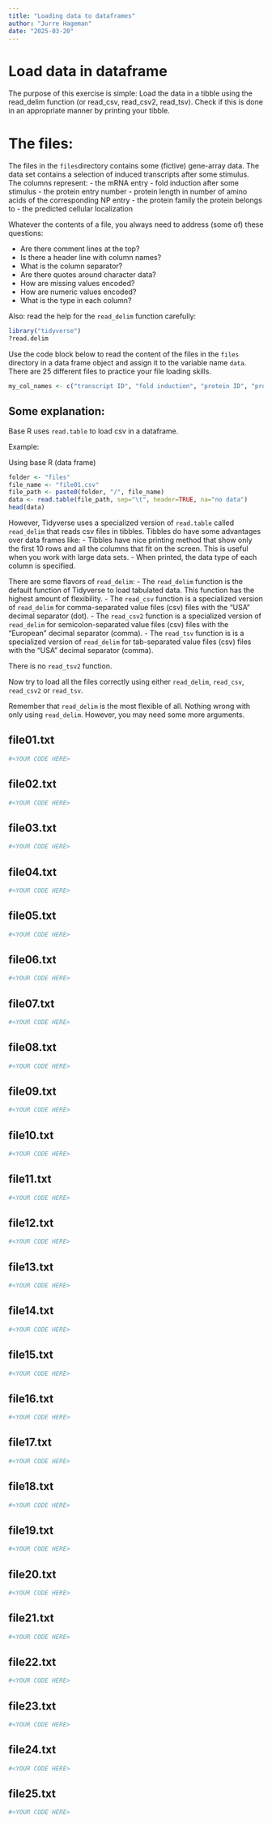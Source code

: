```yaml
---
title: "Loading data to dataframes"
author: "Jurre Hageman"
date: "2025-03-20"
---
```

# Load data in dataframe

The purpose of this exercise is simple: Load the data in a tibble using the read_delim function (or read_csv, read_csv2, read_tsv).
Check if this is done in an appropriate manner by printing your tibble.

# The files:
The files in the `files`directory contains some (fictive) gene-array data. The data set contains a selection of induced transcripts after some stimulus. The columns represent:
- the mRNA entry
- fold induction after some stimulus
- the protein entry number
- protein length in number of amino acids of the corresponding NP entry
- the protein family the protein belongs to
- the predicted cellular localization

Whatever the contents of a file, you always need to address (some of) these questions:

- Are there comment lines at the top?
- Is there a header line with column names?
- What is the column separator?
- Are there quotes around character data?
- How are missing values encoded?
- How are numeric values encoded?
- What is the type in each column?

Also: read the help for the `read_delim` function carefully:

```r
library("tidyverse")
?read.delim
```

Use the code block below to read the content of the files in the `files` directory in a data frame object and assign it to the variable name `data`. There are 25 different files to practice your file loading skills.

```r
my_col_names <- c("transcript ID", "fold induction", "protein ID", "protein length", "family", "location")
```

## Some explanation:

Base R uses `read.table` to load csv in a dataframe.

Example:

Using base R (data frame)

```r
folder <- "files"
file_name <- "file01.csv"
file_path <- paste0(folder, "/", file_name)
data <- read.table(file_path, sep="\t", header=TRUE, na="no data")
head(data)
```

However, Tidyverse uses a specialized version of `read.table` called `read_delim` that reads csv files in tibbles.
Tibbles do have some advantages over data frames like:
- Tibbles have nice printing method that show only the first 10 rows and all the columns that fit on the screen. This is useful when you work with large data sets.
- When printed, the data type of each column is specified.

There are some flavors of `read_delim`:
- The `read_delim` function is the default function of Tidyverse to load tabulated data. This function has the highest amount of flexibility.
- The `read_csv` function is a specialized version of `read_delim` for comma-separated value files (csv) files with the "USA" decimal separator (dot).
- The `read_csv2` function is a specialized version of `read_delim` for semicolon-separated value files (csv) files with the "European" decimal separator (comma).
- The `read_tsv` function is is a specialized version of `read_delim` for tab-separated value files (csv) files with the "USA" decimal separator (comma).

There is no `read_tsv2` function. 

Now try to load all the files correctly using either `read_delim`, `read_csv`, `read_csv2` or `read_tsv`.

Remember that `read_delim` is the most flexible of all. Nothing wrong with only using `read_delim`. However, you may need some more arguments.


## file01.txt

```r
#<YOUR CODE HERE>
```


## file02.txt

```r
#<YOUR CODE HERE>
```

## file03.txt

```r
#<YOUR CODE HERE>
```

## file04.txt

```r
#<YOUR CODE HERE>
```

## file05.txt

```r
#<YOUR CODE HERE>
```

## file06.txt

```r
#<YOUR CODE HERE>
```

## file07.txt

```r
#<YOUR CODE HERE>
```

## file08.txt

```r
#<YOUR CODE HERE>
```

## file09.txt

```r
#<YOUR CODE HERE>
```

## file10.txt

```r
#<YOUR CODE HERE>
```

## file11.txt

```r
#<YOUR CODE HERE>
```

## file12.txt

```r
#<YOUR CODE HERE>
```

## file13.txt

```r
#<YOUR CODE HERE>
```

## file14.txt

```r
#<YOUR CODE HERE>
```

## file15.txt

```r
#<YOUR CODE HERE>
```

## file16.txt

```r
#<YOUR CODE HERE>
```

## file17.txt

```r
#<YOUR CODE HERE>
```

## file18.txt

```r
#<YOUR CODE HERE>
```

## file19.txt

```r
#<YOUR CODE HERE>
```

## file20.txt

```r
#<YOUR CODE HERE>
```

## file21.txt

```r
#<YOUR CODE HERE>
```

## file22.txt

```r
#<YOUR CODE HERE>
```

## file23.txt

```r
#<YOUR CODE HERE>
```

## file24.txt

```r
#<YOUR CODE HERE>
```

## file25.txt

```r
#<YOUR CODE HERE>
```
